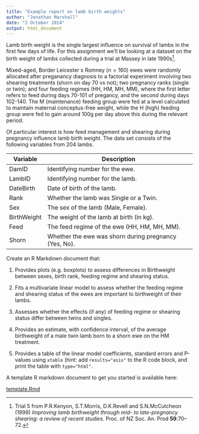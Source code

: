 ```yaml
---
title: "Example report on lamb birth weights"
author: "Jonathan Marshall"
date: "2 October 2014"
output: html_document
---
```


Lamb birth weight is the single largest influence on survival of lambs in the first few days of life.  For this assignment we'll be looking at a dataset on the birth weight of lambs collected during a trial at Massey in late 1990s[^trialref].

[^trialref]: Trial 5 from P.R.Kenyon, S.T.Morris, D.K.Revell and S.N.McCutcheon (1999) *Improving lamb birthweight through mid- to late-pregnancy shearing: a review of recent studies.* Proc. of NZ Soc. An. Prod **59**:70--72.

Mixed-aged, Border Leicester x Romney ($n=160$) ewes were randomly allocated after preganancy diagnosis to a factorial experiment involving two shearing treatments (shorn on day 70 vs not); two pregnancy ranks (single or twin); and four feeding regimes (HH, HM, MH, MM), where the first letter refers to feed during days 70-101 of pregancy, and the second during days 102-140.  The M (maintenance) feeding group were fed at a level calculated to maintain maternal conceptus-free weight, while the H (high) feeding group were fed to gain around 100g per day above this during the relevant period.

Of particular interest is how feed management and shearing during pregnancy influence lamb birth weight.  The data set consists of the following variables from 204 lambs.

Variable     Description
--------     -----------
DamID        Identifying number for the ewe.
LambID       Identifying number for the lamb.
DateBirth    Date of birth of the lamb.
Rank         Whether the lamb was Single or a Twin.
Sex          The sex of the lamb (Male, Female).
BirthWeight  The weight of the lamb at birth (in kg).
Feed         The feed regime of the ewe (HH, HM, MH, MM).
Shorn        Whether the ewe was shorn during pregnancy (Yes, No).
--------     -----------

Create an R Markdown document that:

1. Provides plots (e.g. boxplots) to assess differences in Birthweight between sexes, birth rank, feeding regime and shearing status.

2. Fits a multivariate linear model to assess whether the feeding regime and shearing status of the ewes are important to birthweight of their lambs.

3. Assesses whether the effects (if any) of feeding regime or shearing status differ between twins and singles.

4. Provides an estimate, with confidence interval, of the average birthweight of a male twin lamb born to a shorn ewe on the HM treatment.

5. Provides a table of the linear model coefficients, standard errors and P-values using `xtable` (hint: add `results="asis"` to the R code block, and print the table with `type="html"`.

A template R markdown document to get you started is available here:

[template.Rmd](template.Rmd)


